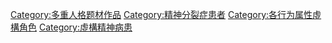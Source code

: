 [[Category:多重人格题材作品|Category:多重人格题材作品]]
[[Category:精神分裂症患者|Category:精神分裂症患者]]
[[Category:各行为属性虛構角色|Category:各行为属性虛構角色]]
[[Category:虛構精神病患|Category:虛構精神病患]]